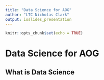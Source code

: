 ```yaml
---
title: "Data Science for AOG"
author: "LTC Nicholas Clark"
output: ioslides_presentation
---
```


```r
knitr::opts_chunk$set(echo = TRUE)
```

# Data Science for AOG

## What is Data Science